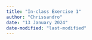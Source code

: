 ```yaml
---
title: "In-class Exercise 1"
author: "Chrissandro"
date: "13 January 2024"
date-modified: "last-modified"
---
```

